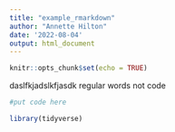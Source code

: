 ```yaml
---
title: "example_rmarkdown"
author: "Annette Hilton"
date: '2022-08-04'
output: html_document
---
```


```r
knitr::opts_chunk$set(echo = TRUE)
```

daslfkjadslkfjasdk
regular words 
not code 

```r
#put code here 

library(tidyverse) 

```

